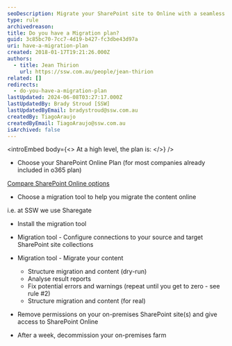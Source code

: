 ```yaml
---
seoDescription: Migrate your SharePoint site to Online with a seamless plan, choosing the right tools and configuration for a successful transition.
type: rule
archivedreason:
title: Do you have a Migration plan?
guid: 3c85bc70-7cc7-4d19-b427-fc3dbe43d97a
uri: have-a-migration-plan
created: 2018-01-17T19:21:26.000Z
authors:
  - title: Jean Thirion
    url: https://ssw.com.au/people/jean-thirion
related: []
redirects:
  - do-you-have-a-migration-plan
lastUpdated: 2024-06-08T03:27:17.000Z
lastUpdatedBy: Brady Stroud [SSW]
lastUpdatedByEmail: bradystroud@ssw.com.au
createdBy: TiagoAraujo
createdByEmail: TiagoAraujo@ssw.com.au
isArchived: false
---
```


<introEmbed
  body={<>
At a high level, the plan is:
  </>}
/>
- Choose your SharePoint Online Plan (for most companies already included in o365 plan)

[Compare SharePoint Online options](https://products.office.com/en-us/sharepoint/compare-sharepoint-plans)

- Choose a migration tool to help you migrate the content online

i.e. at SSW we use Sharegate

- Install the migration tool

- Migration tool - Configure connections to your source and target SharePoint site collections
- Migration tool - Migrate your content
  - Structure migration and content (dry-run)
  - Analyse result reports
  - Fix potential errors and warnings (repeat until you get to zero - see rule #2)
  - Structure migration and content (for real)
- Remove permissions on your on-premises SharePoint site(s) and give access to SharePoint Online
- After a week, decommission your on-premises farm
